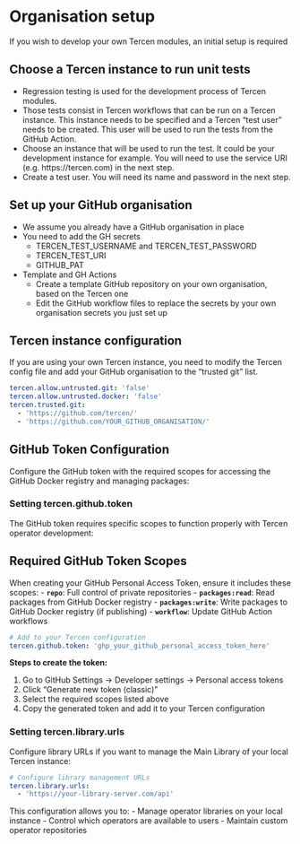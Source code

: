 # Organisation setup  {-}

If you wish to develop your own Tercen modules, an initial setup is required

## Choose a Tercen instance to run unit tests {-}

* Regression testing is used for the development process of Tercen modules.
* Those tests consist in Tercen workflows that can be run on a Tercen instance. This instance needs to be specified and a Tercen "test user" needs to be created. This user will be used to
run the tests from the GitHub Action.
* Choose an instance that will be used to run the test. It could be your development instance for example. You will need to use the service URI (e.g. https://tercen.com) in the next step.
* Create a test user. You will need its name and password in the next step.

## Set up your GitHub organisation {-}

* We assume you already have a GitHub organisation in place
* You need to add the GH secrets
    * TERCEN_TEST_USERNAME and TERCEN_TEST_PASSWORD
    * TERCEN_TEST_URI
    * GITHUB_PAT
* Template and GH Actions
    * Create a template GitHub repository on your own organisation, based on the Tercen one
    * Edit the GitHub workflow files to replace the secrets by your own organisation secrets you just set up

## Tercen instance configuration {-}

If you are using your own Tercen instance, you need to modify the Tercen config file and add your GitHub organisation to the "trusted git" list.

```yaml
tercen.allow.untrusted.git: 'false'
tercen.allow.untrusted.docker: 'false'
tercen.trusted.git:
  - 'https://github.com/tercen/'
  - 'https://github.com/YOUR_GITHUB_ORGANISATION/'
```

## GitHub Token Configuration {-}

Configure the GitHub token with the required scopes for accessing the GitHub Docker registry and managing packages:

### Setting tercen.github.token {-}

The GitHub token requires specific scopes to function properly with Tercen operator development:

::: {.callout-warning}
## Required GitHub Token Scopes
When creating your GitHub Personal Access Token, ensure it includes these scopes:
- **`repo`**: Full control of private repositories
- **`packages:read`**: Read packages from GitHub Docker registry
- **`packages:write`**: Write packages to GitHub Docker registry (if publishing)
- **`workflow`**: Update GitHub Action workflows
:::

```yaml
# Add to your Tercen configuration
tercen.github.token: 'ghp_your_github_personal_access_token_here'
```

**Steps to create the token:**

1. Go to GitHub Settings → Developer settings → Personal access tokens
2. Click "Generate new token (classic)"
3. Select the required scopes listed above
4. Copy the generated token and add it to your Tercen configuration

### Setting tercen.library.urls {-}

Configure library URLs if you want to manage the Main Library of your local Tercen instance:

```yaml
# Configure library management URLs
tercen.library.urls:
  - 'https://your-library-server.com/api'
```

This configuration allows you to:
- Manage operator libraries on your local instance
- Control which operators are available to users
- Maintain custom operator repositories
